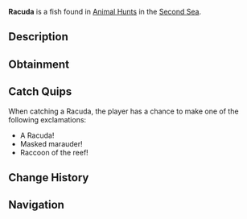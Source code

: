 {{FishInfobox
|image          = Racuda.png
|rarity         = Limited
|event          = Animal Hunt
|sea            = Second Sea
|location       = [[Animals - Sea 2]]
|sublocation    = 
|sources        = Fishing Rod
|radar_location = 
|prog_speed     = -15
|xp             = 1150
|weather        = Rain
|time           = 
|season         = Autumn
|bait           = Bagel
|base_weight    = 25
|base_value     = 650
|weight_range   = 18.5
|base_chance    = 50
|base_resil     = 40
}}
'''Racuda''' is a {{Rarity|Limited}} fish found in [[Animal Hunt]]s in the [[Second Sea]].

== Description ==
{{Description|A sneaky fish with a masked face, rummaging through murky waters.|Bestiary Entry}}

== Obtainment ==
{{Description|It scavenges where the rain muddies the depths.|Bestiary Hint}}
{{Fish Availability|
Animal Hunt/Second Sea
|top_rods      = 
Trident Rod\125217.66\88859.26;
Firefly Rod\116579.17\124593.35;
Leviathan's Fang Rod\109413.92\57605.48;
Astralhook Rod\108906.18\223534.57;
Great Rod of Oscar\96598.5\95763.23;
Long Rod\89938.08\89938.08;
Fungal Rod\92691.29\92691.29;
Wildflower Rod\95478.15\94143.15;
No-Life Rod\94598.57\93451.15;
Adventurer's Rod\79914.86\84873.95;
Fischer's Rod\74676.81\78897.06;
Free Spirit Rod\88426.56\71666.07;
Verdant Shear Rod\87690.8\83010.84;
Blazebringer Rod\81030.25\78494.03;
Challenger's Rod\80917.34\79677.02;
Seraphic Rod\80772.5\57319.27;
Depthseeker Rod\78645.1\78645.1;
Rod Of The Forgotten Fang\77530.36\65092.88;
Avalanche Rod\75804.95\75804.95;
Volcanic Rod\75646.34\75396.46;
Rod Of The Depths\75445.81\73360.44;
Zeus Rod\75212.74\74964.29;
Rod Of The Exalted One\68479.67\48520.12;
Ethereal Prism Rod\68142.27\51153.95;
Steady Rod\62894.74\62894.74
|recommended   = Astralhook Rod
}}

== Catch Quips ==
When catching a Racuda, the player has a chance to make one of the following exclamations:
* A Racuda!
* Masked marauder!
* Raccoon of the reef!

== Change History ==
{{Change History|{{subst:Current Version}}}}

== Navigation ==
{{Fish Navbox|Animals - Sea 2}}